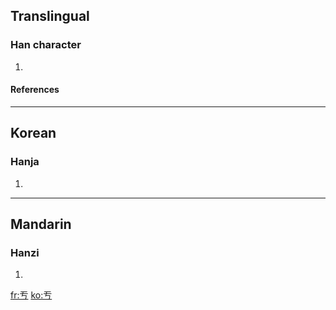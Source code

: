 ==Translingual==
===Han character===
{{Han char|rn=1|rad=一|as=02|sn=3|four=|canj=一大尸 (MKS), XX一大尸 (XXMKS)}}
# {{defn|Han|sort=一02}}
====References====
{{Han ref|kx=0086.071|dj=0177.051|hdz=10005.020|uh=4E90|ud=20112}}
----
==Korean==
===Hanja===
{{ko-hanja|hangeul=울|rv=ul|mr=ul}}
# {{defn|Korean}}
----
==Mandarin==
===Hanzi===
{{cmn-hanzi|pin=[[gèng]] (geng4), [[yú]] (yu2)|wg=keng<sup>4</sup>, yü<sup>2</sup>}}
# {{defn|Mandarin}}

[[fr:亐]]
[[ko:亐]]